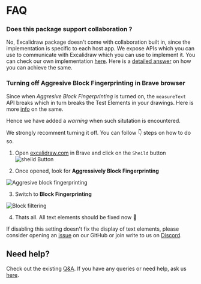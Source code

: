 # FAQ

### Does this package support collaboration ?

No, Excalidraw package doesn't come with collaboration built in, since the implementation is specific to each host app. We expose APIs which you can use to communicate with Excalidraw which you can use to implement it. You can check our own implementation [here](https://github.com/excalidraw/excalidraw/blob/master/src/excalidraw-app/index.tsx). Here is a [detailed answer](https://github.com/excalidraw/excalidraw/discussions/3879#discussioncomment-1110524) on how you can achieve the same.

### Turning off Aggresive Block Fingerprinting in Brave browser

Since when *Aggresive Block Fingerprinting* is turned on, the `measureText` API breaks which in turn breaks the Test Elements in your drawings. Here is more [info](https://github.com/excalidraw/excalidraw/pull/6336) on the same.

Hence we have added a *warning* when such situtation is encountered.

We strongly recomment turning it off. You can follow :point_down: steps on how to do so.

1. Open [excalidraw.com](https://excalidraw.com) in Brave and click on the `Sheild` button
![sheild Button](../../assets/brave-sheild.png)

2. Once opened, look for **Aggressively Block Fingerprinting**

![Aggresive block fingerprinting](../../assets/aggressive-block-fingerprint.png)

3. Switch to **Block Fingerprinting**

![Block filtering](../../assets/block-fingerprint.png)

4. Thats all. All text elements should be fixed now 🎉

If disabling this setting doesn't fix the display of text elements, please consider opening an [issue](https://github.com/excalidraw/excalidraw/issues/new) on our GitHub or join write to us on [Discord](https://discord.gg/UexuTaE).



## Need help?

Check out the existing [Q&A](https://github.com/excalidraw/excalidraw/discussions?discussions_q=label%3Apackage%3Aexcalidraw). If you have any queries or need help, ask us [here](https://github.com/excalidraw/excalidraw/discussions?discussions_q=label%3Apackage%3Aexcalidraw).
